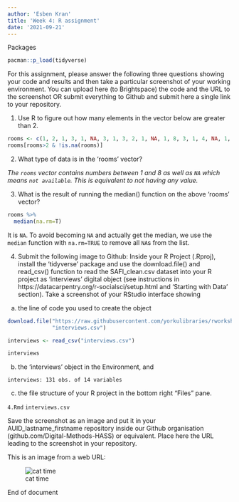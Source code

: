 ---
author: 'Esben Kran'
title: 'Week 4: R assignment'
date: '2021-09-21'
---

Packages
```{r}
pacman::p_load(tidyverse)
```


For this assignment, please answer the following three questions showing your code and results and then take a particular screenshot of your working environment. You can upload here (to Brightspace) the code and the URL to the screenshot OR submit everything to Github and submit here a single link to your repository.


1) Use R to figure out how many elements in the vector below are greater than 2.


```{r}
rooms <- c(1, 2, 1, 3, 1, NA, 3, 1, 3, 2, 1, NA, 1, 8, 3, 1, 4, NA, 1, 3, 1, 2, 1, 7, 1, NA)
rooms[rooms>2 & !is.na(rooms)]
```

2) What type of data is in the 'rooms' vector? 

*The `rooms` vector contains numbers between 1 and 8 as well as `NA` which means `not available`. This is equivalent to not having any value.*

3) What is the result of running the median() function on the above 'rooms' vector?

```{r}
rooms %>% 
  median(na.rm=T)
```
It is `NA`. To avoid becoming `NA` and actually get the median, we use the `median` function with `na.rm=TRUE` to remove all `NA`s from the list.


4) Submit the following image to Github: Inside your R Project (.Rproj), install the 'tidyverse' package and use the download.file() and read_csv() function to read the SAFI_clean.csv dataset into your R project as 'interviews' digital object (see instructions in https://datacarpentry.org/r-socialsci/setup.html and 'Starting with Data' section). Take a screenshot of your RStudio interface showing

a) the line of code you used to create the object

```{r}

download.file("https://raw.githubusercontent.com/yorkulibraries/rworkshop/master/SAFI_clean.csv",
              "interviews.csv")

interviews <- read_csv("interviews.csv")

interviews

```

b) the 'interviews' object in the Environment, and

`interviews: 131 obs. of 14 variables`

c) the file structure of your R project in the bottom right "Files" pane.

`4.Rmd`
`interviews.csv`

Save the screenshot as an image and put it in your AUID_lastname_firstname repository inside our Github organisation (github.com/Digital-Methods-HASS) or equivalent. Place here the URL leading to the screenshot in your repository.

This is an image from a web URL:

![cat time](https://desenio.dk/bilder/artiklar/zoom/8684_2.jpg?imgwidth=435)

End of document